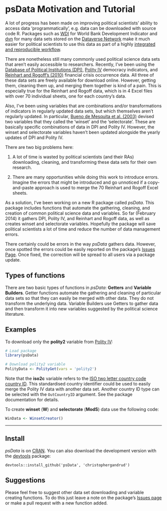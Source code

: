 <!--
%\VignetteEngine{knitr::knitr}
%\VignetteIndexEntry{psData Markdown Vignette made with knitr}
-->

# psData Motivation and Tutorial

A lot of progress has been made on improving political scientists' ability to access data 'programmatically', e.g. data can be downloaded with source code R. Packages such as [WDI](http://cran.r-project.org/package=WDI) for World Bank Development Indicator and [dvn](http://cran.r-project.org/package=dvn) for many data sets stored on the [Dataverse Network](http://thedata.org/) make it much easier for political scientists to use this data as part of a highly [integrated and reproducible workflow](http://christophergandrud.blogspot.de/2013/07/getting-started-with-reproducible.html). 

There are nonetheless still many commonly used political science data sets that aren't easily accessible to researchers. Recently, I've been using the [Database of Political Institutions (DPI)](http://econ.worldbank.org/WBSITE/EXTERNAL/EXTDEC/EXTRESEARCH/0,,contentMDK:20649465~pagePK:64214825~piPK:64214943~theSitePK:469382,00.html), [Polity IV](http://www.systemicpeace.org/polity/polity4.htm) democracy indicators, and [Reinhart and Rogoff's (2010)](http://www.carmenreinhart.com/data/browse-by-topic/topics/7/) financial crisis occurrence data. All three of these data sets are freely available for download online. However, getting them, cleaning them up, and merging them together is kind of a pain. This is especially true for the Reinhart and Rogoff data, which is in 4 Excel files with over 70 individual sheets, one for each country's data. 

Also, I've been using variables that are combinations and/or transformations of indicators in regularly updated data sets, but which themselves aren't regularly updated. In particular, [Bueno de Mesquita et al. (2003)](http://www.nyu.edu/gsas/dept/politics/data/bdm2s2/Logic.htm) devised two variables that they called the 'winset' and the 'selectorate'. These are basically specific combinations of data in DPI and Polity IV. However, the winset and selectorate variables haven't been updated alongside the yearly updates of DPI and Polity IV. 

There are two big problems here:

1. A lot of time is wasted by political scientists (and their RAs) downloading, cleaning, and transforming these data sets for their own research.

2. There are many opportunities while doing this work to introduce errors. Imagine the errors that might be introduced and go unnoticed if a copy-and-paste approach is used to merge the 70 Reinhart and Rogoff Excel sheets. 

As a solution, I've been working on a new R package called *psData*. This package includes functions that automate the gathering, cleaning, and creation of common political science data and variables. So far (February 2014) it gathers DPI, Polity IV, and Reinhart and Rogoff data, as well as creates winset and selectorate variables. Hopefully the package will save political scientists a lot of time and reduce the number of data management errors. 

There certainly could be errors in the way *psData* gathers data. However, once spotted the errors could be easily reported on the package's [Issues Page](https://github.com/christophergandrud/psData/issues). Once fixed, the correction will be spread to all users via a package update.

## Types of functions

There are two basic types of functions in *psData*: **Getters** and **Variable Builders**. Getter functions automate the gathering and cleaning of particular data sets so that they can easily be merged with other data. They do not transform the underlying data. Variable Builders use Getters to gather data and then transform it into new variables suggested by the political science literature.

## Examples

To download only the **polity2** variable from [Polity IV](http://www.systemicpeace.org/polity/polity4.htm):

```r
# Load package
library(psData)

# Download polity2 variable
PolityData <- PolityGet(vars = 'polity2')
``` 

Note that the **iso2c** variable refers to the [ISO two letter country code country ID](http://en.wikipedia.org/wiki/ISO_3166-1_alpha-2). This standardised country identifier could be used to easily merge the Polity IV data with another data set. Another country ID type can be selected with the `OutCountryID` argument. See the package documentation for details.

To create **winset** (**W**) and **selectorate** (**ModS**) data use the following code:

```r
WinData <- WinsetCreator()
```

---

## Install

*psData* is on [CRAN](http://cran.r-project.org/package=psData). You can also download the development version with the [devtools](https://github.com/hadley/devtools) package:

```
devtools::install_github('psData', 'christophergandrud')
```

## Suggestions

Please feel free to suggest other data set downloading and variable creating functions. To do this just leave a note on the package's [Issues page](https://github.com/christophergandrud/psData/issues) or make a pull request with a new function added.
